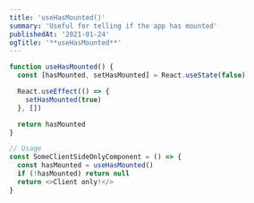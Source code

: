```yaml
---
title: 'useHasMounted()'
summary: 'Useful for telling if the app has mounted'
publishedAt: '2021-01-24'
ogTitle: '**useHasMounted**'
---
```


```js
function useHasMounted() {
  const [hasMounted, setHasMounted] = React.useState(false)

  React.useEffect(() => {
    setHasMounted(true)
  }, [])

  return hasMounted
}

// Usage
const SomeClientSideOnlyComponent = () => {
  const hasMounted = useHasMounted()
  if (!hasMounted) return null
  return <>Client only!</>
}
```
